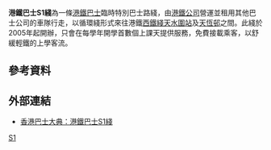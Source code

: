 {{Otheruses|subject=港鐵巴士S1線|other=機場巴士路線S1|機場巴士S1線}}
{{公共汽車路線基礎資訊
|路線名稱             = 港鐵巴士S1綫
|外文名稱             = MTR Bus Route S1
|外文語言             = 英語
|路線通稱             = 
|代表圖像             = 
|代表圖像二           = 
|經營者               = 港鐵巴士
|經營者二             = 
|所屬車廠             = 
|路線用車             = 租用其他公司巴士行走
|起點站               = [[西鐵綫|西鐵綫]][[天水圍站_(西鐵綫)|天水圍站]] / [[上璋圍|上璋圍]]
|途經地點             = [[天恆邨公共運輸交匯處|天恆巴士總站]]、[[慧景軒|慧景軒]]、[[天福路|天福路]]、[[屏夏路|屏夏路]]、[[天瑞路|天瑞路]]、[[濕地公園路|濕地公園路]]、[[天葵路|天葵路]]
|終點站               = 西鐵綫天水圍站 / 上璋圍
|路線性質             = 早上繁忙時間循環綫
|全程行駛里程         = 
|全程行車時間         = 23-25分鐘
|服務時間             = 0700-0900
|起點站服務時間       = 
|終點站服務時間       = 
|班次頻率             = 10分鐘一班
|全程收費             = 免費
|分段收費站點         = 
|去程分段收費站點     = 
|回程分段收費站點     = 
|服務時間以外替代路線 = 
|主要競爭交通         = 
}}

'''港鐵巴士S1綫'''為一條[[港鐵巴士|港鐵巴士]]臨時特別巴士路綫，由[[港鐵公司|港鐵公司]]營運並租用其他巴士公司的車隊行走，以循環綫形式來往港鐵[[西鐵綫|西鐵綫]][[天水圍站_(西鐵綫)|天水圍站]]及[[天恆邨|天恆邨]]之間。此綫於2005年起開辦，只會在每學年開學首數個上課天提供服務，免費接載乘客，以舒緩輕鐵的上學客流。 

== 參考資料 ==
{{reflist}}

==外部連結==
* [http://hkbus.wikia.com/wiki/%E6%B8%AF%E9%90%B5%E5%B7%B4%E5%A3%ABS1%E7%B6%AB 香港巴士大典：港鐵巴士S1綫] {{Wayback|url=http://hkbus.wikia.com/wiki/%E6%B8%AF%E9%90%B5%E5%B7%B4%E5%A3%ABS1%E7%B6%AB |date=20160309084600 }}

[[Category:港鐵巴士路線|S1]]

{{HK-bus-stub}}